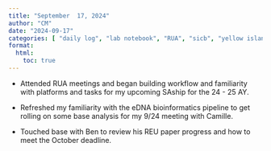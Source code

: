 ```yaml
---
title: "September  17, 2024"
author: "CM"
date: "2024-09-17"
categories: [ "daily log", "lab notebook", "RUA", "sicb", "yellow island eDNA", "analysis", "mentoring"]
format:
  html:
    toc: true
---
```


-   Attended RUA meetings and began building workflow and familiarity with platforms and tasks for my upcoming SAship for the 24 - 25 AY.\

-   Refreshed my familiarity with the eDNA bioinformatics pipeline to get rolling on some base analysis for my 9/24 meeting with Camille.\

-   Touched base with Ben to review his REU paper progress and how to meet the October deadline.
